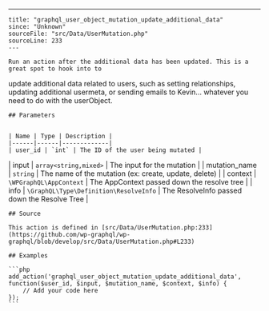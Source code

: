 ---
    title: "graphql_user_object_mutation_update_additional_data"
    since: "Unknown"
    sourceFile: "src/Data/UserMutation.php"
    sourceLine: 233
    ---
    
    Run an action after the additional data has been updated. This is a great spot to hook into to
update additional data related to users, such as setting relationships, updating additional usermeta,
or sending emails to Kevin... whatever you need to do with the userObject.
    
    ## Parameters
    
    
    | Name | Type | Description |
    |------|------|-------------|
    | user_id | `int` | The ID of the user being mutated |
| input | `array<string,mixed>` | The input for the mutation |
| mutation_name | `string` | The name of the mutation (ex: create, update, delete) |
| context | `\WPGraphQL\AppContext` | The AppContext passed down the resolve tree |
| info | `\GraphQL\Type\Definition\ResolveInfo` | The ResolveInfo passed down the Resolve Tree |
    
    
    ## Source

    This action is defined in [src/Data/UserMutation.php:233](https://github.com/wp-graphql/wp-graphql/blob/develop/src/Data/UserMutation.php#L233)

    ## Examples

    ```php
    add_action('graphql_user_object_mutation_update_additional_data', function($user_id, $input, $mutation_name, $context, $info) {
        // Add your code here
    });
    ```
    